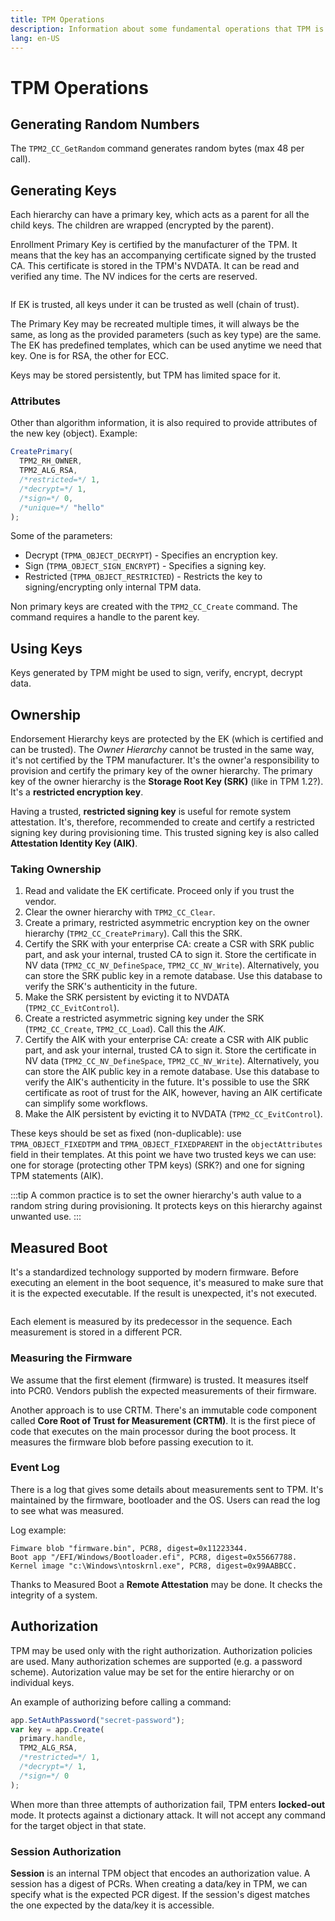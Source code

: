 ```yaml
---
title: TPM Operations
description: Information about some fundamental operations that TPM is capable of doing
lang: en-US
---
```



# TPM Operations

## Generating Random Numbers

The `TPM2_CC_GetRandom` command generates random bytes (max 48 per call).

## Generating Keys

Each hierarchy can have a primary key, which acts as a parent for all the child
keys. The children are wrapped (encrypted by the parent).

Enrollment Primary Key is certified by the manufacturer of the TPM. It means
that the key has an accompanying certificate signed by the trusted CA. This
certificate is stored in the TPM's NVDATA. It can be read and verified any time.
The NV indices for the certs are reserved.

<Image src={certifiedKey} alt=""/>

If EK is trusted, all keys under it can be trusted as well (chain of trust).

The Primary Key may be recreated multiple times, it will always be the same, as
long as the provided parameters (such as key type) are the same. The EK has
predefined templates, which can be used anytime we need that key. One is for
RSA, the other for ECC.

Keys may be stored persistently, but TPM has limited space for it.

### Attributes

Other than algorithm information, it is also required to provide attributes of
the new key (object). Example:

```js
CreatePrimary(
  TPM2_RH_OWNER,
  TPM2_ALG_RSA,
  /*restricted=*/ 1,
  /*decrypt=*/ 1,
  /*sign=*/ 0,
  /*unique=*/ "hello"
);
```

Some of the parameters:

- Decrypt (`TPMA_OBJECT_DECRYPT`) - Specifies an encryption key.
- Sign (`TPMA_OBJECT_SIGN_ENCRYPT`) - Specifies a signing key.
- Restricted (`TPMA_OBJECT_RESTRICTED`) - Restricts the key to
  signing/encrypting only internal TPM data.

Non primary keys are created with the `TPM2_CC_Create` command. The command
requires a handle to the parent key.

## Using Keys

Keys generated by TPM might be used to sign, verify, encrypt, decrypt data.

## Ownership

Endorsement Hierarchy keys are protected by the EK (which is certified and can
be trusted). The _Owner Hierarchy_ cannot be trusted in the same way, it's not
certified by the TPM manufacturer. It's the owner'a responsibility to provision
and certify the primary key of the owner hierarchy. The primary key of the owner
hierarchy is the **Storage Root Key (SRK)** (like in TPM 1.2?). It's a
**restricted encryption key**.

Having a trusted, **restricted signing key** is useful for remote system
attestation. It's, therefore, recommended to create and certify a restricted
signing key during provisioning time. This trusted signing key is also called
**Attestation Identity Key (AIK)**.

### Taking Ownership

1. Read and validate the EK certificate. Proceed only if you trust the vendor.
2. Clear the owner hierarchy with `TPM2_CC_Clear`.
3. Create a primary, restricted asymmetric encryption key on the owner hierarchy
   (`TPM2_CC_CreatePrimary`). Call this the SRK.
4. Certify the SRK with your enterprise CA: create a CSR with SRK public part,
   and ask your internal, trusted CA to sign it. Store the certificate in NV
   data (`TPM2_CC_NV_DefineSpace`, `TPM2_CC_NV_Write`). Alternatively, you can
   store the SRK public key in a remote database. Use this database to verify
   the SRK's authenticity in the future.
5. Make the SRK persistent by evicting it to NVDATA (`TPM2_CC_EvitControl`).
6. Create a restricted asymmetric signing key under the SRK (`TPM2_CC_Create`,
   `TPM2_CC_Load`). Call this the _AIK_.
7. Certify the AIK with your enterprise CA: create a CSR with AIK public part,
   and ask your internal, trusted CA to sign it. Store the certificate in NV
   data (`TPM2_CC_NV_DefineSpace`, `TPM2_CC_NV_Write`). Alternatively, you can
   store the AIK public key in a remote database. Use this database to verify
   the AIK's authenticity in the future. It's possible to use the SRK
   certificate as root of trust for the AIK, however, having an AIK certificate
   can simplify some workflows.
8. Make the AIK persistent by evicting it to NVDATA (`TPM2_CC_EvitControl`).

These keys should be set as fixed (non-duplicable): use `TPMA_OBJECT_FIXEDTPM`
and `TPMA_OBJECT_FIXEDPARENT` in the `objectAttributes` field in their
templates. At this point we have two trusted keys we can use: one for storage
(protecting other TPM keys) (SRK?) and one for signing TPM statements (AIK).

:::tip
A common practice is to set the owner hierarchy's auth value to a random string
during provisioning. It protects keys on this hierarchy against unwanted use.
:::

## Measured Boot

It's a standardized technology supported by modern firmware. Before executing an
element in the boot sequence, it's measured to make sure that it is the expected
executable. If the result is unexpected, it's not executed.

<Image src={pcrMeasuredBoot} alt=""/>

Each element is measured by its predecessor in the sequence.
Each measurement is stored in a different PCR.

### Measuring the Firmware

We assume that the first element (firmware) is trusted. It measures itself into
PCR0. Vendors publish the expected measurements of their firmware.

Another approach is to use CRTM. There's an immutable code component called
**Core Root of Trust for Measurement (CRTM)**. It is the first piece of code
that executes on the main processor during the boot process. It measures the
firmware blob before passing execution to it.

### Event Log

There is a log that gives some details about measurements sent to TPM. It's
maintained by the firmware, bootloader and the OS. Users can read the log to see
what was measured.

Log example:

```log
Fimware blob "firmware.bin", PCR8, digest=0x11223344.
Boot app "/EFI/Windows/Bootloader.efi", PCR8, digest=0x55667788.
Kernel image "c:\Windows\ntoskrnl.exe", PCR8, digest=0x99AABBCC.
```

Thanks to Measured Boot a **Remote Attestation** may be done. It checks the
integrity of a system.

## Authorization

TPM may be used only with the right authorization. Authorization policies are
used. Many authorization schemes are supported (e.g. a password scheme).
Autorization value may be set for the entire hierarchy or on individual keys.

An example of authorizing before calling a command:

```js
app.SetAuthPassword("secret-password");
var key = app.Create(
  primary.handle,
  TPM2_ALG_RSA,
  /*restricted=*/ 1,
  /*decrypt=*/ 1,
  /*sign=*/ 0
);
```

When more than three attempts of authorization fail, TPM enters **locked-out**
mode. It protects against a dictionary attack. It will not accept any command
for the target object in that state.

### Session Authorization

**Session** is an internal TPM object that encodes an authorization value. A
session has a digest of PCRs. When creating a data/key in TPM, we can specify
what is the expected PCR digest. If the session's digest matches the one
expected by the data/key it is accessible.
